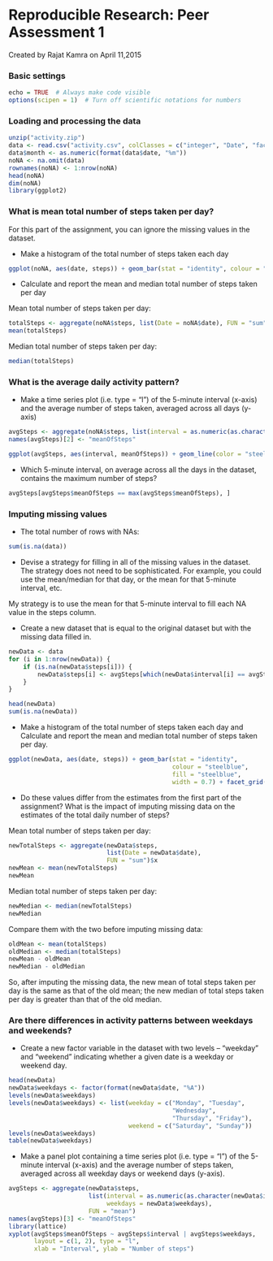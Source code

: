 Reproducible Research: Peer Assessment 1
==========================================
Created by Rajat Kamra on April 11,2015

### Basic settings
```r
echo = TRUE  # Always make code visible
options(scipen = 1)  # Turn off scientific notations for numbers
```

### Loading and processing the data
```r
unzip("activity.zip")
data <- read.csv("activity.csv", colClasses = c("integer", "Date", "factor"))
data$month <- as.numeric(format(data$date, "%m"))
noNA <- na.omit(data)
rownames(noNA) <- 1:nrow(noNA)
head(noNA)
dim(noNA)
library(ggplot2)
```


### What is mean total number of steps taken per day?
For this part of the assignment, you can ignore the missing values in the dataset.

* Make a histogram of the total number of steps taken each day
```r
ggplot(noNA, aes(date, steps)) + geom_bar(stat = "identity", colour = "steelblue", fill = "steelblue", width = 0.7) + facet_grid(. ~ month, scales = "free") + labs(title = "Histogram of Total Number of Steps Taken Each Day", x = "Date", y = "Total number of steps")
```

* Calculate and report the mean and median total number of steps taken per day

Mean total number of steps taken per day:
```r
totalSteps <- aggregate(noNA$steps, list(Date = noNA$date), FUN = "sum")$x
mean(totalSteps)
```
Median total number of steps taken per day:
```r
median(totalSteps)
```

### What is the average daily activity pattern?
* Make a time series plot (i.e. type = "l") of the 5-minute interval (x-axis) and the average number of steps taken, averaged across all days (y-axis)

```r
avgSteps <- aggregate(noNA$steps, list(interval = as.numeric(as.character(noNA$interval))), FUN = "mean")
names(avgSteps)[2] <- "meanOfSteps"

ggplot(avgSteps, aes(interval, meanOfSteps)) + geom_line(color = "steelblue", size = 0.8) + labs(title = "Time Series Plot of the 5-minute Interval", x = "5-minute intervals", y = "Average Number of Steps Taken")
```

* Which 5-minute interval, on average across all the days in the dataset, contains the maximum number of steps?
```r
avgSteps[avgSteps$meanOfSteps == max(avgSteps$meanOfSteps), ]
```

### Imputing missing values
* The total number of rows with NAs:

```r
sum(is.na(data))
```

* Devise a strategy for filling in all of the missing values in the dataset. The strategy does not need to be sophisticated. For example, you could use the mean/median for that day, or the mean for that 5-minute interval, etc.

My strategy is to use the mean for that 5-minute interval to fill each NA value in the steps column.

* Create a new dataset that is equal to the original dataset but with the missing data filled in.

```r
newData <- data 
for (i in 1:nrow(newData)) {
    if (is.na(newData$steps[i])) {
        newData$steps[i] <- avgSteps[which(newData$interval[i] == avgSteps$interval), ]$meanOfSteps
    }
}

head(newData)
sum(is.na(newData))
```

* Make a histogram of the total number of steps taken each day and Calculate and report the mean and median total number of steps taken per day. 

```r
ggplot(newData, aes(date, steps)) + geom_bar(stat = "identity",
                                             colour = "steelblue",
                                             fill = "steelblue",
                                             width = 0.7) + facet_grid(. ~ month, scales = "free") + labs(title = "Histogram of Total Number of Steps Taken Each Day (no missing data)", x = "Date", y = "Total number of steps")
```

* Do these values differ from the estimates from the first part of the assignment? What is the impact of imputing missing data on the estimates of the total daily number of steps?

Mean total number of steps taken per day:
```r
newTotalSteps <- aggregate(newData$steps, 
                           list(Date = newData$date), 
                           FUN = "sum")$x
newMean <- mean(newTotalSteps)
newMean
```
Median total number of steps taken per day:
```r
newMedian <- median(newTotalSteps)
newMedian
```
Compare them with the two before imputing missing data:
```r
oldMean <- mean(totalSteps)
oldMedian <- median(totalSteps)
newMean - oldMean
newMedian - oldMedian
```
So, after imputing the missing data, the new mean of total steps taken per day is the same as that of the old mean; the new median of total steps taken per day is greater than that of the old median.

### Are there differences in activity patterns between weekdays and weekends?

* Create a new factor variable in the dataset with two levels -- "weekday" and "weekend" indicating whether a given date is a weekday or weekend day.

```r
head(newData)
newData$weekdays <- factor(format(newData$date, "%A"))
levels(newData$weekdays)
levels(newData$weekdays) <- list(weekday = c("Monday", "Tuesday",
                                             "Wednesday", 
                                             "Thursday", "Friday"),
                                 weekend = c("Saturday", "Sunday"))
levels(newData$weekdays)
table(newData$weekdays)
```

* Make a panel plot containing a time series plot (i.e. type = "l") of the 5-minute interval (x-axis) and the average number of steps taken, averaged across all weekday days or weekend days (y-axis).

```r
avgSteps <- aggregate(newData$steps, 
                      list(interval = as.numeric(as.character(newData$interval)), 
                           weekdays = newData$weekdays),
                      FUN = "mean")
names(avgSteps)[3] <- "meanOfSteps"
library(lattice)
xyplot(avgSteps$meanOfSteps ~ avgSteps$interval | avgSteps$weekdays, 
       layout = c(1, 2), type = "l", 
       xlab = "Interval", ylab = "Number of steps")
```
